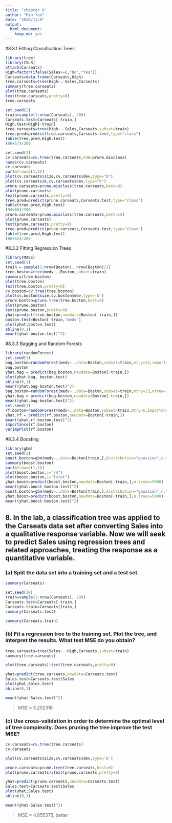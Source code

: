 ```yaml
---
title: "chapter 8"
author: "Min-Yao"
date: "2020/11/9"
output: 
  html_document: 
    keep_md: yes
---
```


#8.3.1 Fitting Classification Trees

```r
library(tree)
library(ISLR)
attach(Carseats)
High=factor(ifelse(Sales<=8,"No","Yes"))
Carseats=data.frame(Carseats,High)
tree.carseats=tree(High~.-Sales,Carseats)
summary(tree.carseats)
plot(tree.carseats)
text(tree.carseats,pretty=0)
tree.carseats
```

```r
set.seed(2)
train=sample(1:nrow(Carseats), 200)
Carseats.test=Carseats[-train,]
High.test=High[-train]
tree.carseats=tree(High~.-Sales,Carseats,subset=train)
tree.pred=predict(tree.carseats,Carseats.test,type="class")
table(tree.pred,High.test)
(86+57)/200
```

```r
set.seed(3)
cv.carseats=cv.tree(tree.carseats,FUN=prune.misclass)
names(cv.carseats)
cv.carseats
par(mfrow=c(1,2))
plot(cv.carseats$size,cv.carseats$dev,type="b")
plot(cv.carseats$k,cv.carseats$dev,type="b")
prune.carseats=prune.misclass(tree.carseats,best=9)
plot(prune.carseats)
text(prune.carseats,pretty=0)
tree.pred=predict(prune.carseats,Carseats.test,type="class")
table(tree.pred,High.test)
(94+60)/200
prune.carseats=prune.misclass(tree.carseats,best=15)
plot(prune.carseats)
text(prune.carseats,pretty=0)
tree.pred=predict(prune.carseats,Carseats.test,type="class")
table(tree.pred,High.test)
(86+62)/200
```

#8.3.2 Fitting Regression Trees

```r
library(MASS)
set.seed(1)
train = sample(1:nrow(Boston), nrow(Boston)/2)
tree.boston=tree(medv~.,Boston,subset=train)
summary(tree.boston)
plot(tree.boston)
text(tree.boston,pretty=0)
cv.boston=cv.tree(tree.boston)
plot(cv.boston$size,cv.boston$dev,type='b')
prune.boston=prune.tree(tree.boston,best=5)
plot(prune.boston)
text(prune.boston,pretty=0)
yhat=predict(tree.boston,newdata=Boston[-train,])
boston.test=Boston[-train,"medv"]
plot(yhat,boston.test)
abline(0,1)
mean((yhat-boston.test)^2)
```

#8.3.3 Bagging and Random Forests

```r
library(randomForest)
set.seed(1)
bag.boston=randomForest(medv~.,data=Boston,subset=train,mtry=13,importance=TRUE)
bag.boston
yhat.bag = predict(bag.boston,newdata=Boston[-train,])
plot(yhat.bag, boston.test)
abline(0,1)
mean((yhat.bag-boston.test)^2)
bag.boston=randomForest(medv~.,data=Boston,subset=train,mtry=13,ntree=25)
yhat.bag = predict(bag.boston,newdata=Boston[-train,])
mean((yhat.bag-boston.test)^2)
set.seed(1)
rf.boston=randomForest(medv~.,data=Boston,subset=train,mtry=6,importance=TRUE)
yhat.rf = predict(rf.boston,newdata=Boston[-train,])
mean((yhat.rf-boston.test)^2)
importance(rf.boston)
varImpPlot(rf.boston)
```

#8.3.4 Boosting

```r
library(gbm)
set.seed(1)
boost.boston=gbm(medv~.,data=Boston[train,],distribution="gaussian",n.trees=5000,interaction.depth=4)
summary(boost.boston)
par(mfrow=c(1,2))
plot(boost.boston,i="rm")
plot(boost.boston,i="lstat")
yhat.boost=predict(boost.boston,newdata=Boston[-train,],n.trees=5000)
mean((yhat.boost-boston.test)^2)
boost.boston=gbm(medv~.,data=Boston[train,],distribution="gaussian",n.trees=5000,interaction.depth=4,shrinkage=0.2,verbose=F)
yhat.boost=predict(boost.boston,newdata=Boston[-train,],n.trees=5000)
mean((yhat.boost-boston.test)^2)
```

## 8. In the lab, a classiﬁcation tree was applied to the Carseats data set after converting Sales into a qualitative response variable. Now we will seek to predict Sales using regression trees and related approaches, treating the response as a quantitative variable.

### (a) Split the data set into a training set and a test set.

```r
summary(Carseats)
```

```r
set.seed(10)
train=sample(1:nrow(Carseats), 200)
Carseats.test=Carseats[-train,]
Carseats.train=Carseats[train,]
summary(Carseats.test)
```

```r
summary(Carseats.train)
```
### (b) Fit a regression tree to the training set. Plot the tree, and interpret the results. What test MSE do you obtain?

```r
tree.carseats=tree(Sales~.-High,Carseats,subset=train)
summary(tree.carseats)
```
```r
plot(tree.carseats);text(tree.carseats,pretty=0)
```

```r
yhat=predict(tree.carseats,newdata=Carseats.test)
Sales.test=Carseats.test$Sales
plot(yhat,Sales.test)
abline(0,1)
```

```r
mean((yhat-Sales.test)^2)
```
> MSE = 5.202316

### (c) Use cross-validation in order to determine the optimal level of tree complexity. Does pruning the tree improve the test MSE?

```r
cv.carseats=cv.tree(tree.carseats)
cv.carseats
```

```r
plot(cv.carseats$size,cv.carseats$dev,type='b')
```

```r
prune.carseats=prune.tree(tree.carseats,best=6)
plot(prune.carseats);text(prune.carseats,pretty=0)
```

```r
yhat=predict(prune.carseats,newdata=Carseats.test)
Sales.test=Carseats.test$Sales
plot(yhat,Sales.test)
abline(0,1)
```

```r
mean((yhat-Sales.test)^2)
```

> MSE = 4.855375, better